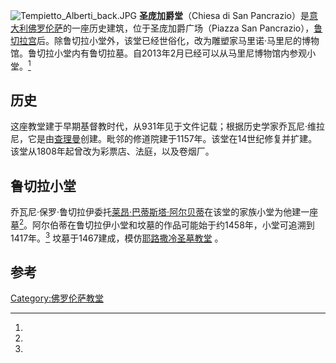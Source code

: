 {{Infobox religious building
| building_name         =圣庞加爵堂
| image                 = Chiesa di San Pancrazio, facciata 3.JPG
| image_size            =280px
}}
[[Image:Tempietto_Alberti_back.JPG|thumb]]
'''圣庞加爵堂'''（Chiesa di San Pancrazio）是[[意大利|意大利]][[佛罗伦萨|佛罗伦萨]]的一座历史建筑，位于圣庞加爵广场（Piazza San Pancrazio），[[鲁切拉宫|鲁切拉宫]]后。除鲁切拉小堂外，该堂已经世俗化，改为雕塑家马里诺·马里尼的博物馆。鲁切拉小堂内有鲁切拉墓。自2013年2月已经可以从马里尼博物馆内参观小堂。<ref name=mus/>

==历史==
这座教堂建于早期基督教时代，从931年见于文件记载；根据历史学家乔瓦尼·维拉尼，它是由[[查理曼|查理曼]]创建。毗邻的修道院建于1157年。该堂在14世纪修复并扩建。该堂从1808年起曾改为彩票店、法庭，以及卷烟厂。

==鲁切拉小堂==
乔瓦尼·保罗·鲁切拉伊委托[[莱昂·巴蒂斯塔·阿尔贝蒂|莱昂·巴蒂斯塔·阿尔贝蒂]]在该堂的家族小堂为他建一座墓<ref name=comune/>。阿尔伯蒂在鲁切拉伊小堂和坟墓的作品可能始于约1458年，小堂可追溯到1417年。<ref name=rab/> 坟墓于1467建成，模仿[[耶路撒冷|耶路撒冷]][[圣墓教堂|圣墓教堂]] 。

==参考==
{{reflist|refs=
<ref name=comune>Ferruccio Canali (2006) [http://unesco.comune.fi.it/export/sites/unesco/materiali/LB_ALBERTI.pdf ''Firenze: i luoghi di Leon Battista Alberti''] {{Wayback|url=http://unesco.comune.fi.it/export/sites/unesco/materiali/LB_ALBERTI.pdf |date=20160304093421 }} (in Italian). Comune di Firenze, Ufficio Centro Storico, Patrimonio Mondiale UNESCO. Accessed May 2013.</ref>
<ref name=mus>[http://www.museomarinomarini.it/section.php?page=notizie The Rucellai Chapel and the Sacellum of the Holy Sepulchre by Leon Battista Alberti re-opened to the public] {{webarchive|url=https://web.archive.org/web/20120322030007/http://www.museomarinomarini.it/section.php?page=notizie |date=2012-03-22 }}. Museo Marino Marini, 18 February 2013. Accessed May 2013.</ref>
<ref name=rab>Rab Hatfield (2004) [http://www.jstor.org/stable/40026027 "The Funding of the Façade of Santa Maria Novella"]. ''Journal of the Warburg and Courtauld Institutes'' London: The Warburg Institute. '''67''':81–128. </ref>
}}
{{佛罗伦萨地标}}
[[Category:佛罗伦萨教堂|Category:佛罗伦萨教堂]]